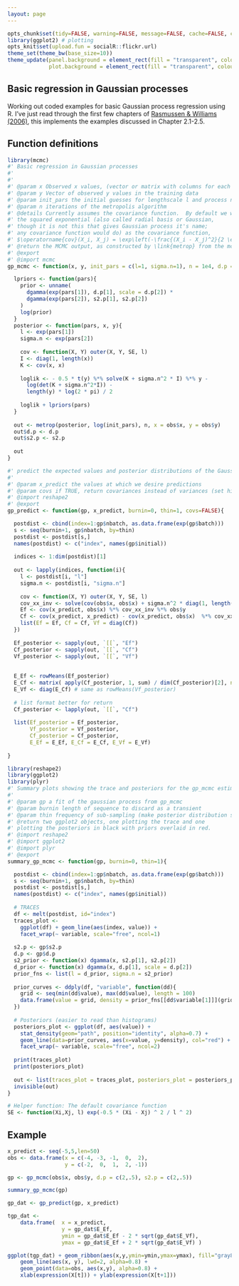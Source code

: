```yaml
---
layout: page
---
```



```r
opts_chunk$set(tidy=FALSE, warning=FALSE, message=FALSE, cache=FALSE, comment=NA)
library(ggplot2) # plotting 
opts_knit$set(upload.fun = socialR::flickr.url)
theme_set(theme_bw(base_size=10))
theme_update(panel.background = element_rect(fill = "transparent", colour = NA),
             plot.background = element_rect(fill = "transparent", colour = NA))

```


Basic regression in Gaussian processes  
---------------------------------------

Working out coded examples for basic Gaussian process regression using R.  I've just read through the first few chapters of [Rasmussen & Williams (2006)](http://www.GaussianProcess.org/gpml), this implements the examples discussed in Chapter 2.1-2.5.  

<!-- Also motivated by [James Keirstead](http://www.jameskeirstead.ca/r/gaussian-process-regression-with-r/), with cleaner code.  -->

## Function definitions

```r
library(mcmc)
#' Basic regression in Gaussian processes  
#' 
#' 
#' @param x Observed x values, (vector or matrix with columns for each dimension of data)
#' @param y Vector of observed y values in the training data
#' @param init_pars the initial guesses for lengthscale l and process noise sigma_n
#' @param n iterations of the metropolis algorithm
#' @details Currently assumes the covariance function.  By default we will use 
#' the squared exponential (also called radial basis or Gaussian, 
#' though it is not this that gives Gaussian process it's name; 
#' any covariance function would do) as the covariance function, 
#' $\operatorname{cov}(X_i, X_j) = \exp\left(-\frac{(X_i - X_j)^2}{2 \ell ^ 2}\right)$
#' @return the MCMC output, as constructed by \link{metrop} from the mcmc package.
#' @export
#' @import mcmc  
gp_mcmc <- function(x, y, init_pars = c(l=1, sigma.n=1), n = 1e4, d.p = c(5,5), s2.p = c(5,5)){

  lpriors <- function(pars){
    prior <- unname(
      dgamma(exp(pars[1]), d.p[1], scale = d.p[2]) *
      dgamma(exp(pars[2]), s2.p[1], s2.p[2]) 
    )
    log(prior)
  }
  posterior <- function(pars, x, y){ 
    l <- exp(pars[1])
    sigma.n <- exp(pars[2])
    
    cov <- function(X, Y) outer(X, Y, SE, l)
    I <- diag(1, length(x))
    K <- cov(x, x) 
    
    loglik <- - 0.5 * t(y) %*% solve(K + sigma.n^2 * I) %*% y -
      log(det(K + sigma.n^2*I)) -
      length(y) * log(2 * pi) / 2
    
    loglik + lpriors(pars)
  }
  
  out <- metrop(posterior, log(init_pars), n, x = obs$x, y = obs$y)  
  out$d.p <- d.p
  out$s2.p <- s2.p
  
  out
}
```

```r
#' predict the expected values and posterior distributions of the Gaussian Process
#' 
#' @param x_predict the values at which we desire predictions
#' @param covs if TRUE, return covariances instead of variances (set high thinning as this is memory intensive)
#' @import reshape2
#' @export
gp_predict <- function(gp, x_predict, burnin=0, thin=1, covs=FALSE){

  postdist <- cbind(index=1:gp$nbatch, as.data.frame(exp(gp$batch)))
  s <- seq(burnin+1, gp$nbatch, by=thin)
  postdist <- postdist[s,]
  names(postdist) <- c("index", names(gp$initial))
  
  indices <- 1:dim(postdist)[1]
  
  out <- lapply(indices, function(i){
    l <- postdist[i, "l"]
    sigma.n <- postdist[i, "sigma.n"]
    
    cov <- function(X, Y) outer(X, Y, SE, l)
    cov_xx_inv <- solve(cov(obs$x, obs$x) + sigma.n^2 * diag(1, length(obs$x)))
    Ef <- cov(x_predict, obs$x) %*% cov_xx_inv %*% obs$y
    Cf <- cov(x_predict, x_predict) - cov(x_predict, obs$x)  %*% cov_xx_inv %*% cov(obs$x, x_predict)
    list(Ef = Ef, Cf = Cf, Vf = diag(Cf))
  })
  
  Ef_posterior <- sapply(out, `[[`, "Ef")
  Cf_posterior <- sapply(out, `[[`, "Cf")
  Vf_posterior <- sapply(out, `[[`, "Vf")
  
  
  E_Ef <- rowMeans(Ef_posterior)
  E_Cf <- matrix( apply(Cf_posterior, 1, sum) / dim(Cf_posterior)[2], ncol = sqrt(dim(Cf_posterior)[1]) )
  E_Vf <- diag(E_Cf) # same as rowMeans(Vf_posterior)
  
  # list format better for return
  Cf_posterior <- lapply(out, `[[`, "Cf")
  
  list(Ef_posterior = Ef_posterior, 
       Vf_posterior = Vf_posterior,
       Cf_posterior = Cf_posterior,
       E_Ef = E_Ef, E_Cf = E_Cf, E_Vf = E_Vf)
  
}  
```

```r
library(reshape2)
library(ggplot2)
library(plyr)
#' Summary plots showing the trace and posteriors for the gp_mcmc estimates
#' 
#' @param gp a fit of the gaussian process from gp_mcmc
#' @param burnin length of sequence to discard as a transient
#' @param thin frequency of sub-sampling (make posterior distribution smaller if necessary)
#' @return two ggplot2 objects, one plotting the trace and one 
#' plotting the posteriors in black with priors overlaid in red.  
#' @import reshape2
#' @import ggplot2
#' @import plyr
#' @export
summary_gp_mcmc <- function(gp, burnin=0, thin=1){

  postdist <- cbind(index=1:gp$nbatch, as.data.frame(exp(gp$batch)))
  s <- seq(burnin+1, gp$nbatch, by=thin)
  postdist <- postdist[s,]
  names(postdist) <- c("index", names(gp$initial))
  
  # TRACES
  df <- melt(postdist, id="index")
  traces_plot <- 
    ggplot(df) + geom_line(aes(index, value)) + 
    facet_wrap(~ variable, scale="free", ncol=1)
  
  s2.p <- gp$s2.p
  d.p <- gp$d.p
  s2_prior <- function(x) dgamma(x, s2.p[1], s2.p[2])
  d_prior <- function(x) dgamma(x, d.p[1], scale = d.p[2])
  prior_fns <- list(l = d_prior, sigma.n = s2_prior)
  
  prior_curves <- ddply(df, "variable", function(dd){
    grid <- seq(min(dd$value), max(dd$value), length = 100)
    data.frame(value = grid, density = prior_fns[[dd$variable[1]]](grid))
  })
  
  # Posteriors (easier to read than histograms)
  posteriors_plot <- ggplot(df, aes(value)) + 
    stat_density(geom="path", position="identity", alpha=0.7) +
    geom_line(data=prior_curves, aes(x=value, y=density), col="red") + 
    facet_wrap(~ variable, scale="free", ncol=2)
  
  print(traces_plot)
  print(posteriors_plot)
  
  out <- list(traces_plot = traces_plot, posteriors_plot = posteriors_plot)
  invisible(out)
}

# Helper function: The default covariance function
SE <- function(Xi,Xj, l) exp(-0.5 * (Xi - Xj) ^ 2 / l ^ 2)
```


## Example


```r
x_predict <- seq(-5,5,len=50)
obs <- data.frame(x = c(-4, -3, -1,  0,  2),
                  y = c(-2,  0,  1,  2, -1))
```



```r
gp <- gp_mcmc(obs$x, obs$y, d.p = c(2,.5), s2.p = c(2,.5))
```


```r
summary_gp_mcmc(gp)
```


```r
gp_dat <- gp_predict(gp, x_predict)
```


```r
tgp_dat <- 
    data.frame(  x = x_predict, 
                 y = gp_dat$E_Ef, 
                 ymin = gp_dat$E_Ef - 2 * sqrt(gp_dat$E_Vf), 
                 ymax = gp_dat$E_Ef + 2 * sqrt(gp_dat$E_Vf) )

ggplot(tgp_dat) + geom_ribbon(aes(x,y,ymin=ymin,ymax=ymax), fill="gray80") +
    geom_line(aes(x, y), lwd=2, alpha=0.8) + 
    geom_point(data=obs, aes(x,y), alpha=0.8) + 
    xlab(expression(X[t])) + ylab(expression(X[t+1])) 
```
